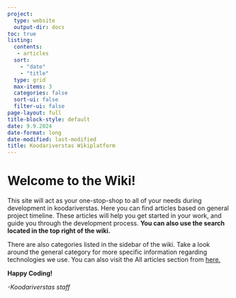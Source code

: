```yaml
---
project:
  type: website
  output-dir: docs
toc: true
listing:
  contents: 
   - articles
  sort: 
    - "date"
    - "title"
  type: grid
  max-items: 3
  categories: false
  sort-ui: false
  filter-ui: false
page-layout: full
title-block-style: default
date: 9.9.2024
date-format: long
date-modified: last-modified
title: Koodariverstas Wikiplatform
---
```


# Welcome to the Wiki!

This site will act as your one-stop-shop to all of your needs during development in koodariverstas. Here you can find articles based on general project timeline. These articles will help you get started in your work, and guide you through the development process. **You can also use the search located in the top right of the wiki.**

There are also categories listed in the sidebar of the wiki. Take a look around the general category for more specific information regarding technologies we use. You can also visit the All articles section from [here.](https://xamkfi.github.io/Koodariverstas-wikiplatform/articles/)

**Happy Coding!**

*-Koodariverstas staff*